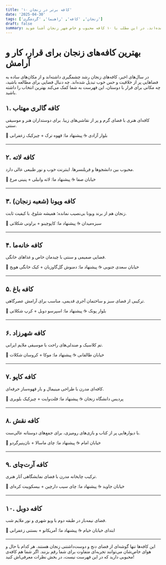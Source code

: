 ```yaml
---
title: '۱۰ کافه‌ برتر در زنجان'
date: '2025-04-30'
tags: ['زنجان', 'کافه', 'راهنما', 'گردشگری']
draft: false
summary: اگر اهل قهوه و فضای آرام هستید، در زنجان کافه‌هایی وجود دارند که نه‌تنها نوشیدنی‌های باکیفیتی سرو می‌کنند، بلکه با دکور خاص و فضای دوستانه‌شان، به مکان‌هایی جذاب برای وقت‌گذرانی تبدیل شده‌اند. در این مطلب با ۱۰ کافه محبوب و خاص شهر زنجان آشنا شوید.
---
```


# بهترین کافه‌های زنجان برای قرار، کار و آرامش

در سال‌های اخیر، کافه‌های زنجان رشد چشمگیری داشته‌اند و از مکان‌های ساده به فضاهایی پر از خلاقیت و حس خوب تبدیل شده‌اند. چه دنبال فضایی برای مطالعه باشید، چه مکانی برای قرار با دوستان، این فهرست به شما کمک می‌کند بهترین انتخاب را داشته باشید.

## ۱. کافه گالری مهتاب
کافه‌ای هنری با فضای گرم و پر از نقاشی‌های زیبا. برای دوستداران هنر و موسیقی سنتی.

📍 بلوار آزادی
☕ پیشنهاد ما: قهوه ترک + چیزکیک زعفرانی

---

## ۲. کافه لاته
محبوب بین دانشجوها و فریلنسرها. اینترنت خوب و نور طبیعی عالی دارد.

📍 خیابان صفا
☕ پیشنهاد ما: لاته وانیلی + پنینی مرغ

---

## ۳. کافه ویونا (شعبه زنجان)
زنجان هم از برند ویونا بی‌نصیب نمانده؛ همیشه شلوغ، با کیفیت ثابت.

📍 سبزه‌میدان
☕ پیشنهاد ما: کاپوچینو + براونی شکلاتی

---

## ۴. کافه خانه‌ما
فضایی صمیمی و سنتی با چیدمان خاص و غذاهای خانگی.

📍 خیابان سعدی جنوبی
☕ پیشنهاد ما: دمنوش گل‌گاوزبان + کیک خانگی هویج

---

## ۵. کافه باغ
ترکیبی از فضای سبز و ساختمان آجری قدیمی، مناسب برای آرامش عصرگاهی.

📍 بلوار پونک
☕ پیشنهاد ما: اسپرسو دوبل + کرپ شکلاتی

---

## ۶. کافه شهرزاد
تم کلاسیک و صندلی‌های راحت با موسیقی ملایم ایرانی.

📍 خیابان طالقانی
☕ پیشنهاد ما: موکا + کروسان شکلات

---

## ۷. کافه کاپو
کافه‌ای مدرن با طراحی مینیمال و بار قهوه‌ساز حرفه‌ای.

📍 پردیس دانشگاه زنجان
☕ پیشنهاد ما: فلت‌وایت + چیزکیک بلوبری

---

## ۸. کافه نقش
با دیوارهایی پر از کتاب و بازی‌های رومیزی، برای جمع‌های دوستانه عالی‌ست.

📍 خیابان امام
☕ پیشنهاد ما: چای ماسالا + نان‌پنیر‌گردو

---

## ۹. کافه آرت‌چای
ترکیب چایخانه مدرن با فضای نمایشگاهی آثار هنری.

📍 خیابان جاوید
☕ پیشنهاد ما: چای سیب دارچین + بیسکوییت کره‌ای

---

## ۱۰. کافه دوبل
فضای نیمه‌باز در طبقه دوم با ویو شهری و نور ملایم شب.

📍 ابتدای خیابان خیام
☕ پیشنهاد ما: آمریکانو + بستنی زعفرانی

---

این کافه‌ها تنها گوشه‌ای از فضای دنج و دوست‌داشتنی زنجان هستند. هر کدام با حال و هوای خاص‌شان می‌توانند تجربه‌ای متفاوت برای شما رقم بزنند. اگر شما هم کافه‌ی محبوبی دارید که در این فهرست نیست، در بخش نظرات معرفی‌اش کنید!
